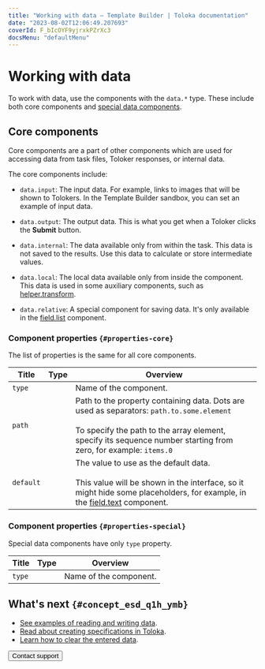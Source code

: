 ```yaml
---
title: "Working with data — Template Builder | Toloka documentation"
date: "2023-08-02T12:06:49.207693"
coverId: F_bIcOYF9yjrxkPZrXc3
docsMenu: "defaultMenu"
---
```



# Working with data

To work with data, use the components with the `data.*` type. These include both core components and [special data components](/docs/template-builder/reference/datas).

## Core components

Core components are a part of other components which are used for accessing data from task files, Toloker responses, or internal data.

The core components include:

- `data.input`: The input data. For example, links to images that will be shown to Tolokers. In the Template Builder sandbox, you can set an example of input data.

- `data.output`: The output data. This is what you get when a Toloker clicks the **Submit** button.

- `data.internal`: The data available only from within the task. This data is not saved to the results. Use this data to calculate or store intermediate values.

- `data.local`: The local data available only from inside the component. This data is used in some auxiliary components, such as [helper.transform](/docs/template-builder/reference/helper.transform).

- `data.relative`: A special component for saving data. It's only available in the [field.list](/docs/template-builder/reference/field.list) component.

### Component properties `{#properties-core}`

The list of properties is the same for all core components.

**Title**|**Type**|**Overview**
----- | ----- | -----
`type`|<Term term="string"><StringType/></Term>|Name of the component.
`path`|<Term term="string"><StringType/></Term>|Path to the property containing data. Dots are used as separators: `path.to.some.element`<br/><br/>To specify the path to the array element, specify its sequence number starting from zero, for example: `items.0`
`default`|<Term term="any"><AnyType/></Term>|The value to use as the default data.<br/><br/>This value will be shown in the interface, so it might hide some placeholders, for example, in the [field.text](/docs/template-builder/reference/field.text) component.

### Component properties `{#properties-special}`

Special data components have only `type` property.

**Title**|**Type**|**Overview**
----- | ----- | -----
`type`|<Term term="string"><StringType/></Term>|Name of the component.

## What's next `{#concept_esd_q1h_ymb}`

- [See examples of reading and writing data](/docs/template-builder/operations/input-output-data).
- [Read about creating specifications in Toloka](/docs/template-builder/operations/create-specs).
- [Learn how to clear the entered data](/docs/template-builder/operations/clear-data).

<Button view="defaultInverse" size="l" type="link" url="/docs/guide/troubleshooting/support?form-source=template-builder-operations-work-with-data">Contact support</Button>